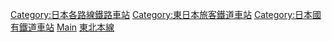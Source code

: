 [[Category:日本各路線鐵路車站|Category:日本各路線鐵路車站]]
[[Category:東日本旅客鐵道車站|Category:東日本旅客鐵道車站]]
[[Category:日本國有鐵道車站|Category:日本國有鐵道車站]]
[[Category:日本鐵道株式會社車站|Main]]
[[Category:東北本線|]]
{{DEFAULTSORT:Tohoku}}